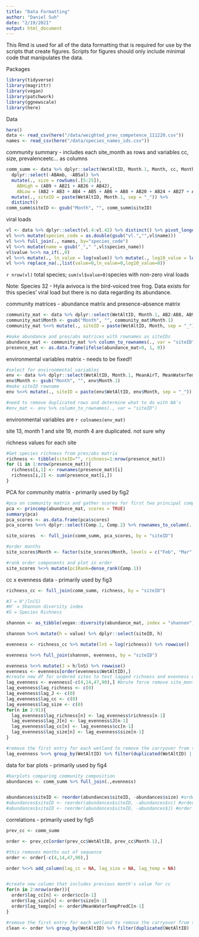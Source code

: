 ```yaml
---
title: "Data Formatting"
author: "Daniel Suh"
date: "2/19/2021"
output: html_document
---
```


This Rmd is used for all of the data formatting that is required for use by the scripts that create figures. Scripts for figures should only include minimal code that manipulates the data. 

Packages
```r
library(tidyverse)
library(magrittr)
library(vegan)
library(patchwork)
library(ggnewscale)
library(here)
```

Data
```r
here()
data <- read_csv(here("/data/weighted_prev_competence_111220.csv"))
names <- read_csv(here("/data/species_names_ids.csv"))
```

community summary - includes each site_month as rows and variables cc, size, prevalenceetc... as columns
```r
comm_summ <- data %>% dplyr::select(WetAltID, Month.1, Month, cc, Month, AB2:AB42, Prevalence, MeanWaterTempPredC) %>% 
  dplyr::select(-ABAmb, -ABSal) %>%  
  mutate(., size = rowSums(.[5:25]), 
    ABHigh = (AB9 + AB21 + AB26 + AB42), 
    ABLow = (AB2 + AB3 + AB4 + AB5 + AB6 + AB8 + AB20 + AB24 + AB27 + AB28 + AB29 + AB31 + AB34 + AB35 + AB38 + AB39 + AB41)) %>% #get totals for community size
  mutate(., siteID = paste(WetAltID, Month.1, sep = "_")) %>%
  distinct()
comm_summ$siteID <- gsub("Month", "", comm_summ$siteID)
```



viral loads
```r
vl <- data %>% dplyr::select(vl.4:vl.42) %>% distinct() %>% pivot_longer(vl.4:vl.42)
vl %<>% mutate(species_code = as.double(gsub("vl.","",vl$name)))
vl %<>% full_join(., names, by="species_code")
vl %<>% mutate(name = gsub("_"," ",vl$species_name))
vl$value %<>% na_if(.,0)
vl %<>% mutate(., ln_value = log(value)) %>% mutate(., log10_value = log10(value))
vl %<>% replace_na(.,list(value=0,ln_value=0,log10_value=0))
```

`r nrow(vl)` total species; `sum(vl$value>0)`species with non-zero viral loads

Note: Species 32 - Hyla avivoca is the bird-voiced tree frog. Data exists for this species' viral load but there is no data regarding its abundance.

community matrices - abundance matrix and presence-absence matrix
```r
community_mat <- data %>% dplyr::select(WetAltID, Month.1, AB2:AB8, AB9, AB20:AB42) 
community_mat$Month <- gsub("Month", "", community_mat$Month.1)
community_mat %<>% mutate(., siteID = paste(WetAltID, Month, sep = "_")) %>% distinct() %>% arrange(.,WetAltID) %>% dplyr::select(siteID, AB2:AB42)

#make abundance and pres/abs matrices with rownames as siteIDs
abundance_mat <- community_mat %>% column_to_rownames(., var = "siteID")
presence_mat <- as.data.frame(ifelse(abundance_mat>0, 1, 0))
```


environmental variables matrix - needs to be fixed!!
```r
#select for environmental variables
env <- data %>% dplyr::select(WetAltID, Month.1, MeanAirT, MeanWaterTempPredC, DryingScore, CanopyCover, Area, Perimeter) %>% distinct() %>% arrange(.,WetAltID) 
env$Month <- gsub("Month", "", env$Month.1)
#make siteID rowname
env %<>% mutate(., siteID = paste(env$WetAltID, env$Month, sep = "_")) %>% distinct() %>% arrange(.,WetAltID) %>% dplyr::select(siteID, MeanAirT:Perimeter)

#need to remove duplicated rows and determine what to do with NA's
#env_mat <- env %>% column_to_rownames(., var = "siteID")
```

environmental variables are `r colnames(env_mat)`

site 13, month 1 and site 19, month 4 are duplicated. not sure why

richness values for each site
```r
#Get species richness from pres/abs matrix
richness <- tibble(siteID="", richness=1:nrow(presence_mat))
for (i in 1:nrow(presence_mat)){
  richness[i,1] <- rownames(presence_mat)[i]
  richness[i,2] <- sum(presence_mat[i,])
}
```


PCA for community matrix - primarily used by fig2
```r
#pca on community matrix and gather scores for first two principal components
pca <- princomp(abundance_mat, scores = TRUE)
summary(pca)
pca_scores <- as.data.frame(pca$scores)
pca_scores %<>% dplyr::select(Comp.1, Comp.2) %>% rownames_to_column(., var = "siteID")

site_scores  <- full_join(comm_summ, pca_scores, by = "siteID")

#order months
site_scores$Month <- factor(site_scores$Month, levels = c("Feb", "Mar", "Apr", "May", "Jun", "Jul"))

#rank order components and plot in order
site_scores %<>% mutate(pc1Rank=dense_rank(Comp.1))
```

cc x evenness data - primarily used by fig3
```r
richness_cc <- full_join(comm_summ, richness, by = "siteID")

#J = H'/ln(S)
#H' = Shannon diversity index
#S = Species Richness

shannon <- as_tibble(vegan::diversity(abundance_mat, index = "shannon"),rownames= "siteID")

shannon %<>% mutate(h = value) %>% dplyr::select(siteID, h)

evenness <- richness_cc %>% mutate(lnS = log(richness)) %>% rowwise()

evenness %<>% full_join(shannon, evenness, by = "siteID")

evenness %<>% mutate(J = h/lnS) %>% rowwise()
evenness <- evenness[order(evenness$WetAltID),]
#create new df for ordered sites to test lagged richness and evenness on prevalence
lag_evenness <- evenness[-c(4,14,47,90),] #brute force remove site_months out of sequence
lag_evenness$lag_richness <- c(0)
lag_evenness$lag_J <- c(0)
lag_evenness$lag_cc <- c(0)
lag_evenness$lag_size <- c(0)
for(n in 2:91){
  lag_evenness$lag_richness[n] <- lag_evenness$richness[n-1]
  lag_evenness$lag_J[n] <- lag_evenness$J[n-1]
  lag_evenness$lag_cc[n] <- lag_evenness$cc[n-1]
  lag_evenness$lag_size[n] <- lag_evenness$size[n-1]
}

#remove the first entry for each wetland to remove the carryover from the last wetland
lag_evenness %<>% group_by(WetAltID) %>% filter(duplicated(WetAltID) | n()==1)
```


data for bar plots - primarily used by fig4
```r
#barplots comparing community composition
abundances <- comm_summ %>% full_join(.,evenness)


abundances$siteID <- reorder(abundances$siteID, -abundances$size) #order by total community size
#abundances$siteID <- reorder(abundances$siteID, -abundances$cc) #order by community competence
#abundances$siteID <- reorder(abundances$siteID, -abundances$J) #order by Pielou's J

```


correlations - primarily used by fig5
```r
prev_cc <- comm_summ

order <- prev_cc[order(prev_cc$WetAltID, prev_cc$Month.1),]

#this removes months out of sequence
order <- order[-c(4,14,47,90),]

order %<>% add_column(lag_cc = NA, lag_size = NA, lag_temp = NA)


#create new column that includes previous month's value for cc
for(n in 2:nrow(order)){
  order$lag_cc[n] <- order$cc[n-1]
  order$lag_size[n] <- order$size[n-1]
  order$lag_temp[n] <- order$MeanWaterTempPredC[n-1]
}

#remove the first entry for each wetland to remove the carryover from the last wetland
clean <- order %>% group_by(WetAltID) %>% filter(duplicated(WetAltID) | n()==1)
```


